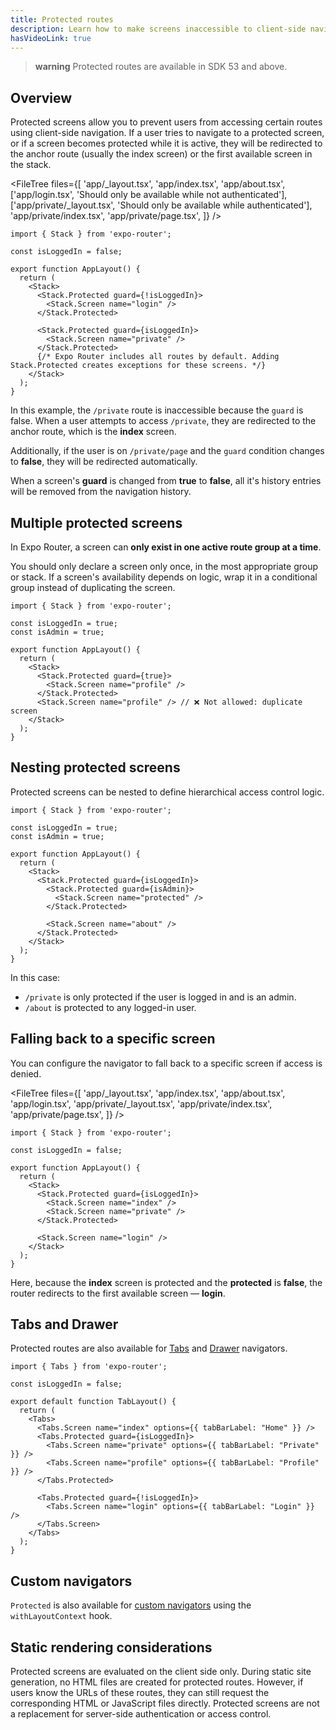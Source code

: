 ```yaml
---
title: Protected routes
description: Learn how to make screens inaccessible to client-side navigation.
hasVideoLink: true
---
```



> **warning** Protected routes are available in SDK 53 and above.

<VideoBoxLink videoId="zHZjJDTTHJg" title="Watch: Using protected routes" />

## Overview

Protected screens allow you to prevent users from accessing certain routes using client-side navigation. If a user tries to navigate to a protected screen, or if a screen becomes protected while it is active, they will be redirected to the anchor route (usually the index screen) or the first available screen in the stack.

<FileTree
  files={[
    'app/_layout.tsx',
    'app/index.tsx',
    'app/about.tsx',
    ['app/login.tsx', 'Should only be available while not authenticated'],
    ['app/private/_layout.tsx', 'Should only be available while authenticated'],
    'app/private/index.tsx',
    'app/private/page.tsx',
  ]}
/>

```tsx app/_layout.tsx
import { Stack } from 'expo-router';

const isLoggedIn = false;

export function AppLayout() {
  return (
    <Stack>
      <Stack.Protected guard={!isLoggedIn}>
        <Stack.Screen name="login" />
      </Stack.Protected>

      <Stack.Protected guard={isLoggedIn}>
        <Stack.Screen name="private" />
      </Stack.Protected>
      {/* Expo Router includes all routes by default. Adding Stack.Protected creates exceptions for these screens. */}
    </Stack>
  );
}
```

In this example, the `/private` route is inaccessible because the `guard` is false. When a user attempts to access `/private`, they are redirected to the anchor route, which is the **index** screen.

Additionally, if the user is on `/private/page` and the `guard` condition changes to **false**, they will be redirected automatically.

When a screen's **guard** is changed from **true** to **false**, all it's history entries will be removed from the navigation history.

## Multiple protected screens

In Expo Router, a screen can **only exist in one active route group at a time**.

You should only declare a screen only once, in the most appropriate group or stack. If a screen's availability depends on logic, wrap it in a conditional group instead of duplicating the screen.

```tsx app/_layout.tsx
import { Stack } from 'expo-router';

const isLoggedIn = true;
const isAdmin = true;

export function AppLayout() {
  return (
    <Stack>
      <Stack.Protected guard={true}>
        <Stack.Screen name="profile" />
      </Stack.Protected>
      <Stack.Screen name="profile" /> // ❌ Not allowed: duplicate screen
    </Stack>
  );
}
```

## Nesting protected screens

Protected screens can be nested to define hierarchical access control logic.

```tsx app/_layout.tsx
import { Stack } from 'expo-router';

const isLoggedIn = true;
const isAdmin = true;

export function AppLayout() {
  return (
    <Stack>
      <Stack.Protected guard={isLoggedIn}>
        <Stack.Protected guard={isAdmin}>
          <Stack.Screen name="protected" />
        </Stack.Protected>

        <Stack.Screen name="about" />
      </Stack.Protected>
    </Stack>
  );
}
```

In this case:

- `/private` is only protected if the user is logged in and is an admin.
- `/about` is protected to any logged-in user.

## Falling back to a specific screen

You can configure the navigator to fall back to a specific screen if access is denied.

<FileTree
  files={[
    'app/_layout.tsx',
    'app/index.tsx',
    'app/about.tsx',
    'app/login.tsx',
    'app/private/_layout.tsx',
    'app/private/index.tsx',
    'app/private/page.tsx',
  ]}
/>

```tsx app/_layout.tsx
import { Stack } from 'expo-router';

const isLoggedIn = false;

export function AppLayout() {
  return (
    <Stack>
      <Stack.Protected guard={isLoggedIn}>
        <Stack.Screen name="index" />
        <Stack.Screen name="private" />
      </Stack.Protected>

      <Stack.Screen name="login" />
    </Stack>
  );
}
```

Here, because the **index** screen is protected and the **protected** is **false**, the router redirects to the first available screen &mdash; **login**.

## Tabs and Drawer

Protected routes are also available for [Tabs](/router/advanced/tabs/) and [Drawer](/router/advanced/drawer/) navigators.

```tsx app/_layout.tsx
import { Tabs } from 'expo-router';

const isLoggedIn = false;

export default function TabLayout() {
  return (
    <Tabs>
      <Tabs.Screen name="index" options={{ tabBarLabel: "Home" }} />
      <Tabs.Protected guard={isLoggedIn}>
        <Tabs.Screen name="private" options={{ tabBarLabel: "Private" }} />
        <Tabs.Screen name="profile" options={{ tabBarLabel: "Profile" }} />
      </Tabs.Protected>

      <Tabs.Protected guard={!isLoggedIn}>
        <Tabs.Screen name="login" options={{ tabBarLabel: "Login" }} />
      </Tabs.Screen>
    </Tabs>
  );
}
```

## Custom navigators

`Protected` is also available for [custom navigators](/router/migrate/from-react-navigation/#rewrite-custom-navigators) using the `withLayoutContext` hook.

## Static rendering considerations

Protected screens are evaluated on the client side only. During static site generation, no HTML files are created for protected routes. However, if users know the URLs of these routes, they can still request the corresponding HTML or JavaScript files directly. Protected screens are not a replacement for server-side authentication or access control.
